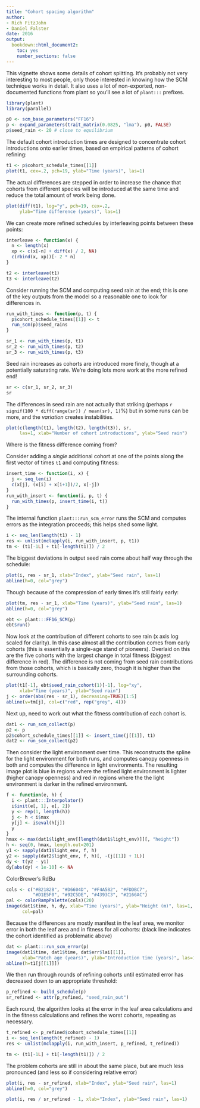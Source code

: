 ```yaml
---
title: "Cohort spacing algorithm"
author: 
- Rich FitzJohn
- Daniel Falster
date: 2016
output:
  bookdown::html_document2:
    toc: yes
    number_sections: false
---
```


This vignette shows some details of cohort splitting.  It's
probably not very interesting to most people, only those
interested in knowing how the SCM technique works in detail.  It also uses a lot
of non-exported, non-documented functions from plant so you'll see
a lot of `plant:::` prefixes.

``` r
library(plant)
library(parallel)

p0 <- scm_base_parameters("FF16")
p <- expand_parameters(trait_matrix(0.0825, "lma"), p0, FALSE)
p$seed_rain <- 20 # close to equilibrium
```

The default cohort introduction times are designed to concentrate
cohort introductions onto earlier times, based on empirical
patterns of cohort refining:
``` r
t1 <- p$cohort_schedule_times[[1]]
plot(t1, cex=.2, pch=19, ylab="Time (years)", las=1)
```

The actual differences are stepped in order to increase the chance
that cohorts from different species will be introduced at the same
time and reduce the total amount of work being done.
``` r
plot(diff(t1), log="y", pch=19, cex=.2,
     ylab="Time difference (years)", las=1)
```

We can create more refined schedules by interleaving points between
these points:
``` r
interleave <- function(x) {
  n <- length(x)
  xp <- c(x[-n] + diff(x) / 2, NA)
  c(rbind(x, xp))[- 2 * n]
}

t2 <- interleave(t1)
t3 <- interleave(t2)
```

Consider running the SCM and computing seed rain at the end; this
is one of the key outputs from the model so a reasonable one to
look for differences in.
``` r
run_with_times <- function(p, t) {
  p$cohort_schedule_times[[1]] <- t
  run_scm(p)$seed_rains
}

sr_1 <- run_with_times(p, t1)
sr_2 <- run_with_times(p, t2)
sr_3 <- run_with_times(p, t3)
```

Seed rain increases as cohorts are introduced more finely,
though at a potentially saturating rate.  We're doing lots more
work at the more refined end!
``` r
sr <- c(sr_1, sr_2, sr_3)
sr
```

The differences in seed rain are not actually that striking
(perhaps `r signif(100 * diff(range(sr)) / mean(sr), 1)`%) but in
some runs can be more, and the *variation* creates instabilities.
``` r
plot(c(length(t1), length(t2), length(t3)), sr,
     las=1, xlab="Number of cohort introductions", ylab="Seed rain")
```

Where is the fitness difference coming from?

Consider adding a *single* additional cohort at one of the points
along the first vector of times `t1` and computing fitness:
``` r
insert_time <- function(i, x) {
  j <- seq_len(i)
  c(x[j], (x[i] + x[i+1])/2, x[-j])
}
run_with_insert <- function(i, p, t) {
  run_with_times(p, insert_time(i, t))
}
```

The internal function `plant:::run_scm_error` runs the SCM and
computes errors as the integration proceeds; this helps shed some
light.
``` r
i <- seq_len(length(t1) - 1)
res <- unlist(mclapply(i, run_with_insert, p, t1))
tm <- (t1[-1L] + t1[-length(t1)]) / 2
```

The biggest deviations in output seed rain come about half way
through the schedule:
``` r
plot(i, res - sr_1, xlab="Index", ylab="Seed rain", las=1)
abline(h=0, col="grey")
```

Though because of the compression of early times it's still fairly
early:
``` r
plot(tm, res - sr_1, xlab="Time (years)", ylab="Seed rain", las=1)
abline(h=0, col="grey")

ebt <- plant:::FF16_SCM(p)
ebt$run()
```

Now look at the contribution of different cohorts to see rain (x axis
log scaled for clarity).  In this case almost all the contribution
comes from early cohorts (this is essentially a single-age stand of
pioneers).  Overlaid on this are the five cohorts with the largest
change in total fitness (biggest difference in red).  The
difference is not coming from seed rain contributions from those
cohorts, which is basically zero, though it is higher than the
surrounding cohorts.
``` r
plot(t1[-1], ebt$seed_rain_cohort(1)[-1], log="xy",
     xlab="Time (years)", ylab="Seed rain")
j <- order(abs(res - sr_1), decreasing=TRUE)[1:5]
abline(v=tm[j], col=c("red", rep("grey", 4)))
```

Next up, need to work out what the fitness contribution of each
cohort is.
``` r
dat1 <- run_scm_collect(p)
p2 <- p
p2$cohort_schedule_times[[1]] <- insert_time(j[[1]], t1)
dat2 <- run_scm_collect(p2)
```

Then consider the light environment over time.  This reconstructs
the spline for the light environment for both runs, and computes
canopy openness in both and computes the difference in light
environments.  The resulting image plot is blue in regions where
the refined light environment is lighter (higher canopy openness)
and red in regions where the the light environment is darker in the
refined environment.
``` r
f <- function(e, h) {
  i <- plant:::Interpolator()
  i$init(e[, 1], e[, 2])
  y <- rep(1, length(h))
  j <- h < i$max
  y[j] <- i$eval(h[j])
  y
}
hmax <- max(dat1$light_env[[length(dat1$light_env)]][, "height"])
h <- seq(0, hmax, length.out=201)
y1 <- sapply(dat1$light_env, f, h)
y2 <- sapply(dat2$light_env, f, h)[, -(j[[1]] + 1L)]
dy <- t(y2 - y1)
dy[abs(dy) < 1e-10] <- NA
```
ColorBrewer's RdBu
``` r
cols <- c("#B2182B", "#D6604D", "#F4A582", "#FDDBC7",
          "#D1E5F0", "#92C5DE", "#4393C3", "#2166AC")
pal <- colorRampPalette(cols)(20)
image(dat1$time, h, dy, xlab="Time (years)", ylab="Height (m)", las=1,
      col=pal)
```

Because the differences are mostly manifest in the leaf area, we
monitor error in both the leaf area and in fitness for all cohorts:
(black line indicates the cohort identified as problematic above)
``` r
dat <- plant:::run_scm_error(p)
image(dat1$time, dat1$time, dat$err$lai[[1]],
      xlab="Patch age (years)", ylab="Introduction time (years)", las=1)
abline(h=t1[j[[1]]])
```

We then run through rounds of refining cohorts until estimated
error has decreased down to an appropriate threshold:
``` r
p_refined <- build_schedule(p)
sr_refined <- attr(p_refined, "seed_rain_out")
```

Each round, the algorithm looks at the error in the leaf area
calculations and in the fitness calculations and refines the worst
cohorts, repeating as necessary.
``` r
t_refined <- p_refined$cohort_schedule_times[[1]]
i <- seq_len(length(t_refined) - 1)
res <- unlist(mclapply(i, run_with_insert, p_refined, t_refined))

tm <- (t1[-1L] + t1[-length(t1)]) / 2
```

The problem cohorts are still in about the same place, but are much
less pronounced (and less so if considering relative error)
``` r
plot(i, res - sr_refined, xlab="Index", ylab="Seed rain", las=1)
abline(h=0, col="grey")

plot(i, res / sr_refined - 1, xlab="Index", ylab="Seed rain", las=1)
```
